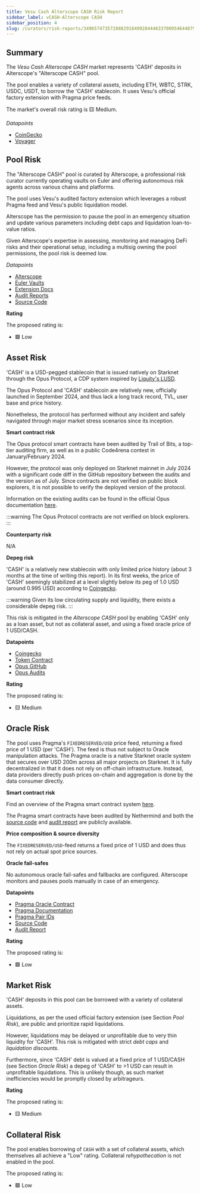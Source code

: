 ```yaml
---
title: Vesu Cash Alterscope CASH Risk Report
sidebar_label: vCASH-Alterscope CASH
sidebar_position: 4
slug: /curators/risk-reports/3496574735728882918499284446337009546448797063742922299223215375275805529443/cash
---
```




## Summary

The *Vesu Cash Alterscope CASH* market represents 'CASH' deposits in Alterscope's "Alterscope CASH" pool.

The pool enables a variety of collateral assets, including ETH, WBTC, STRK, USDC, USDT, to borrow the 'CASH' stablecoin. It uses Vesu's official factory extension with Pragma price feeds.

The market's overall risk rating is 🟨 Medium.

*Datapoints*

- [CoinGecko](https://www.coingecko.com/en/coins/opus-cash)
- [Voyager](https://voyager.online/contract/0x049d36570d4e46f48e99674bd3fcc84644ddd6b96f7c741b1562b82f9e004dc7)


## Pool Risk

The "Alterscope CASH" pool is curated by Alterscope, a professional risk curator currently operating vaults on Euler and offering autonomous risk agents across various chains and platforms.

The pool uses Vesu's audited factory extension which leverages a robust Pragma feed and Vesu's public liquidation model.

Alterscope has the permission to pause the pool in an emergency situation and update various parameters including debt caps and liquidation loan-to-value ratios. 

Given Alterscope's expertise in assessing, monitoring and managing DeFi risks and their operational setup, including a multisig owning the pool permissions, the pool risk is deemed low.

*Datapoints*

- [Alterscope](https://www.alterscope.org/)
- [Euler Vaults](https://www.explorer.euler.finance/?network=ethereum&entity%5B%5D=Alterscope)
- [Extension Docs](https://docs.vesu.xyz/)
- [Audit Reports](https://github.com/vesuxyz/security)
- [Source Code](https://github.com/vesuxyz/vesu-v1/blob/main/src/extension/default_extension_po.cairo)

**Rating**

The proposed rating is:

- 🟩 Low


## Asset Risk

'CASH' is a USD-pegged stablecoin that is issued natively on Starknet through the Opus Protocol, a CDP system inspired by [Liquity's LUSD](https://liquity.org).

The Opus Protocol and 'CASH' stablecoin are relatively new, officially launched in September 2024, and thus lack a long track record, TVL, user base and price history.

Nonetheless, the protocol has performed without any incident and safely navigated through major market stress scenarios since its inception.

**Smart contract risk**

The Opus protocol smart contracts have been audited by Trail of Bits, a top-tier auditing firm, as well as in a public Code4rena contest in January/February 2024.

However, the protocol was only deployed on Starknet mainnet in July 2024 with a significant code diff in the GitHub repository between the audits and the version as of July. Since contracts are not verified on public block explorers, it is not possible to verify the deployed version of the protocol.

Information on the existing audits can be found in the official Opus documentation [here](https://docs.opus.money/current/technical-documentation/security/external).

:::warning
The Opus Protocol contracts are not verified on block explorers.
:::

**Counterparty risk**

N/A

**Depeg risk**

'CASH' is a relatively new stablecoin with only limited price history (about 3 months at the time of writing this report). In its first weeks, the price of 'CASH' seemingly stabilized at a level slightly below its peg of 1.0 USD (around 0.995 USD) according to [Coingecko](https://www.coingecko.com/en/coins/opus-cash).

:::warning
Given its low circulating supply and liquidity, there exists a considerable depeg risk. 
:::

This risk is mitigated in the *Alterscope CASH* pool by enabling 'CASH' only as a loan asset, but not as collateral asset, and using a fixed oracle price of 1 USD/CASH.

**Datapoints**

- [Coingecko](https://www.coingecko.com/en/coins/opus-cash)
- [Token Contract](https://voyager.online/contract/0x498edfaf50ca5855666a700c25dd629d577eb9afccdf3b5977aec79aee55ada)
- [Opus GitHub](https://github.com/lindy-labs/opus_contracts)
- [Opus Audits](https://docs.opus.money/current/technical-documentation/security/external)

**Rating**

The proposed rating is:

- 🟨 Medium


## Oracle Risk

The pool uses Pragma's `FIXEDRESERVED/USD` price feed, returning a fixed price of 1 USD (per 'CASH'). The feed is thus not subject to Oracle manipulation attacks.
The Pragma oracle is a native Starknet oracle system that secures over USD 200m across all major projects on Starknet.
It is fully decentralized in that it does not rely on off-chain infrastructure. Instead, data providers directly push prices on-chain and aggregation is done by the data consumer directly.

**Smart contract risk**

Find an overview of the Pragma smart contract system [here](https://github.com/Astraly-Labs/pragma-oracle?tab=readme-ov-file#overview).

The Pragma smart contracts have been audited by Nethermind and both the [source code](https://github.com/Astraly-Labs/pragma-oracle) and [audit report](https://github.com/astraly-labs/pragma-oracle/tree/main/audits) are publicly available.

**Price composition & source diversity**

The `FIXEDRESERVED/USD`-feed returns a fixed price of 1 USD and does thus not rely on actual spot price sources.

**Oracle fail-safes**

No autonomous oracle fail-safes and fallbacks are configured. Alterscope monitors and pauses pools manually in case of an emergency.

**Datapoints**

- [Pragma Oracle Contract](https://voyager.online/contract/0x02a85bd616f912537c50a49a4076db02c00b29b2cdc8a197ce92ed1837fa875b)
- [Pragma Documentation](https://docs.pragma.build/Resources/Cairo%201/data-feeds/consuming-data)
- [Pragma Pair IDs](https://docs.pragma.build/Resources/Cairo%201/data-feeds/supported-assets)
- [Source Code](https://github.com/Astraly-Labs/pragma-oracle)
- [Audit Report](https://github.com/astraly-labs/pragma-oracle/tree/main/audits)

**Rating**

The proposed rating is:

- 🟩 Low


## Market Risk

'CASH' deposits in this pool can be borrowed with a variety of collateral assets.

Liquidations, as per the used official factory extension (see Section *Pool Risk*), are public and prioritize rapid liquidations.

However, liquidations may be delayed or unprofitable due to very thin liquidity for 'CASH'. This risk is mitigated with strict *debt caps* and *liquidation discounts*.

Furthermore, since 'CASH' debt is valued at a fixed price of 1 USD/CASH (see Section *Oracle Risk*) a depeg of 'CASH' to >1 USD can result in unprofitable liquidations. This is unlikely though, as such market inefficiencies would be promptly closed by arbitrageurs.

**Rating**

The proposed rating is:

- 🟨 Medium


## Collateral Risk

The pool enables borrowing of `CASH` with a set of collateral assets, which themselves all achieve a "Low" rating. Collateral *rehypothecation* is not enabled in the pool. 

The proposed rating is:

- 🟩 Low